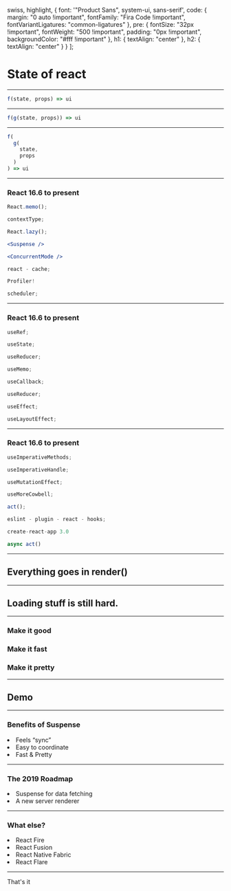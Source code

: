

  swiss,
  highlight,
  {
    font: '"Product Sans", system-ui, sans-serif',
    code: {
      margin: "0 auto !important",
      fontFamily: "Fira Code !important",
      fontVariantLigatures: "common-ligatures"
    },
    pre: {
      fontSize: "32px !important",
      fontWeight: "500 !important",
      padding: "0px !important",
      backgroundColor: "#fff !important"
    },
    h1: {
      textAlign: "center"
    },
    h2: {
      textAlign: "center"
    }
  }
];

# State of react

---

```jsx
f(state, props) => ui
```

---

```jsx
f(g(state, props)) => ui
```

---

```jsx
f(
  g(
    state,
    props
  )
) => ui
```

---

### React 16.6 to present

```jsx
React.memo();
```

```jsx
contextType;
```

```jsx
React.lazy();
```

```jsx
<Suspense />
```

```jsx
<ConcurrentMode />
```

```jsx
react - cache;
```

```jsx
Profiler!
```

```jsx
scheduler;
```

---

### React 16.6 to present

```jsx
useRef;
```

```jsx
useState;
```

```jsx
useReducer;
```

```jsx
useMemo;
```

```jsx
useCallback;
```

```jsx
useReducer;
```

```jsx
useEffect;
```

```jsx
useLayoutEffect;
```

---

### React 16.6 to present

```jsx
useImperativeMethods;
```

```jsx
useImperativeHandle;
```

```jsx
useMutationEffect;
```

```jsx
useMoreCowbell;
```

```jsx
act();
```

```jsx
eslint - plugin - react - hooks;
```

```jsx
create-react-app 3.0
```

```jsx
async act()
```

---

## Everything goes in render()

---

## Loading stuff is still hard.

---

<div style={{ textAlign: 'center' }}>

### Make it good

### Make it fast

### Make it pretty

</div>

---

## Demo

---

### Benefits of Suspense

<Appear>
  <li>Feels “sync”</li>
  <li>Easy to coordinate</li>
  <li>Fast & Pretty</li>
</Appear>

---

### The 2019 Roadmap

<Appear>
  <li>Suspense for data fetching</li>
  <li>A new server renderer</li>
</Appear>

---

### What else?

<Appear>
  <li>React Fire</li>
  <li>React Fusion</li>
  <li>React Native Fabric</li>
  <li>React Flare</li>
</Appear>

---

That's it
